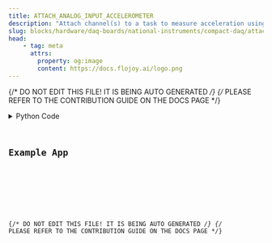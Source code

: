 ```yaml
---
title: ATTACH_ANALOG_INPUT_ACCELEROMETER
description: "Attach channel(s) to a task to measure acceleration using an accelerometer."
slug: blocks/hardware/daq-boards/national-instruments/compact-daq/attach-analog-input-accelerometer
head:
    - tag: meta
      attrs:
        property: og:image
        content: https://docs.flojoy.ai/logo.png
---
```


{/* DO NOT EDIT THIS FILE! IT IS BEING AUTO GENERATED */}
{/* PLEASE REFER TO THE CONTRIBUTION GUIDE ON THE DOCS PAGE */}


<DownloadStudioBanner />
<PythonDocsDisplay docstring={block_data["docstring"]} />
<details>
<summary>Python Code</summary>



<Code code={pythonCode} lang="py" wrap theme="dracula" />

[Find this Flojoy Block on GitHub](https://github.com/flojoy-ai/blocks/blob/main/blocks/HARDWARE/DAQ_BOARDS/NATIONAL_INSTRUMENTS/COMPACT_DAQ/ATTACH_ANALOG_INPUT_ACCELEROMETER/ATTACH_ANALOG_INPUT_ACCELEROMETER.py)

</details>

## Example App


<GetHelpWidget />


<AppDisplay app={app} blockName="ATTACH_ANALOG_INPUT_ACCELEROMETER" client:visible />


<Example />

{/* DO NOT EDIT THIS FILE! IT IS BEING AUTO GENERATED */}
{/* PLEASE REFER TO THE CONTRIBUTION GUIDE ON THE DOCS PAGE */}
